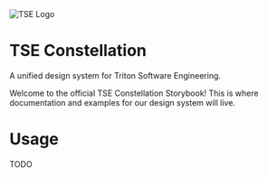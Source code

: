 
<Meta title="Welcome" />

<div
  style={{
    width: "100%",
    textAlign: "center",
    padding: "10rem 0",
    color: "#FCF6E5",
    background: "#0C2B35",
    marginBottom: "48px",
  }}
>
  <img src="./bulb.png" alt="TSE Logo" width={64} height={64} />
  <h1 className="sb-unstyled">TSE Constellation</h1>
  <p className="sb-unstyled">
    A unified design system for Triton Software Engineering.
  </p>
</div>

Welcome to the official TSE Constellation Storybook! This is where documentation and examples for
our design system will live.

# Usage

TODO
